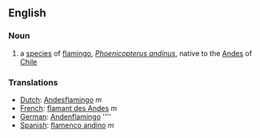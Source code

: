 ==English==
===Noun===
{{en-noun}}
{{wikipedia}}
# a [[species]] of [[flamingo]], ''[[Phoenicopterus andinus]]'', native to the [[Andes]] of [[Chile]]

===Translations===
*[[Dutch]]: [[Andesflamingo]] ''m''
*[[French]]: [[flamant des Andes]] ''m''
*[[German]]: [[Andenflamingo]] ''''
*[[Spanish]]: [[flamenco andino]] ''m''